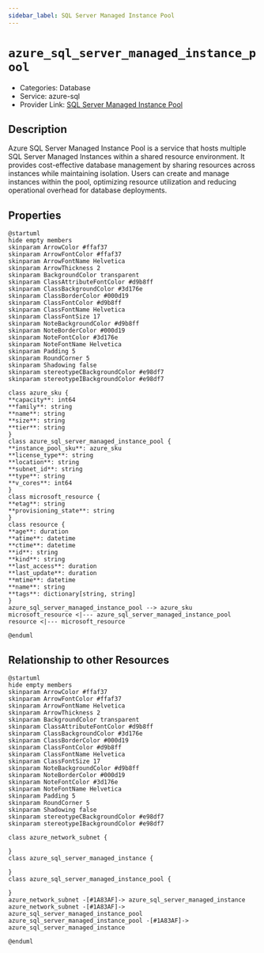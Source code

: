 ```yaml
---
sidebar_label: SQL Server Managed Instance Pool
---
```


# `azure_sql_server_managed_instance_pool`

- Categories: Database
- Service: azure-sql
- Provider Link: [SQL Server Managed Instance Pool](https://learn.microsoft.com/en-us/azure/azure-sql/managed-instance/instance-pools-overview)

## Description
Azure SQL Server Managed Instance Pool is a service that hosts multiple SQL Server Managed Instances within a shared resource environment. It provides cost-effective database management by sharing resources across instances while maintaining isolation. Users can create and manage instances within the pool, optimizing resource utilization and reducing operational overhead for database deployments.

## Properties
<ZoomPanPinch>

```kroki imgType="plantuml" imgAlt="Diagram of SQL Server Managed Instance Pool data model"
@startuml
hide empty members
skinparam ArrowColor #ffaf37
skinparam ArrowFontColor #ffaf37
skinparam ArrowFontName Helvetica
skinparam ArrowThickness 2
skinparam BackgroundColor transparent
skinparam ClassAttributeFontColor #d9b8ff
skinparam ClassBackgroundColor #3d176e
skinparam ClassBorderColor #000d19
skinparam ClassFontColor #d9b8ff
skinparam ClassFontName Helvetica
skinparam ClassFontSize 17
skinparam NoteBackgroundColor #d9b8ff
skinparam NoteBorderColor #000d19
skinparam NoteFontColor #3d176e
skinparam NoteFontName Helvetica
skinparam Padding 5
skinparam RoundCorner 5
skinparam Shadowing false
skinparam stereotypeCBackgroundColor #e98df7
skinparam stereotypeIBackgroundColor #e98df7

class azure_sku {
**capacity**: int64
**family**: string
**name**: string
**size**: string
**tier**: string
}
class azure_sql_server_managed_instance_pool {
**instance_pool_sku**: azure_sku
**license_type**: string
**location**: string
**subnet_id**: string
**type**: string
**v_cores**: int64
}
class microsoft_resource {
**etag**: string
**provisioning_state**: string
}
class resource {
**age**: duration
**atime**: datetime
**ctime**: datetime
**id**: string
**kind**: string
**last_access**: duration
**last_update**: duration
**mtime**: datetime
**name**: string
**tags**: dictionary[string, string]
}
azure_sql_server_managed_instance_pool --> azure_sku
microsoft_resource <|--- azure_sql_server_managed_instance_pool
resource <|--- microsoft_resource

@enduml
```

</ZoomPanPinch>


## Relationship to other Resources
<ZoomPanPinch>

```kroki imgType="plantuml" imgAlt="Diagram of SQL Server Managed Instance Pool resource relationships"
@startuml
hide empty members
skinparam ArrowColor #ffaf37
skinparam ArrowFontColor #ffaf37
skinparam ArrowFontName Helvetica
skinparam ArrowThickness 2
skinparam BackgroundColor transparent
skinparam ClassAttributeFontColor #d9b8ff
skinparam ClassBackgroundColor #3d176e
skinparam ClassBorderColor #000d19
skinparam ClassFontColor #d9b8ff
skinparam ClassFontName Helvetica
skinparam ClassFontSize 17
skinparam NoteBackgroundColor #d9b8ff
skinparam NoteBorderColor #000d19
skinparam NoteFontColor #3d176e
skinparam NoteFontName Helvetica
skinparam Padding 5
skinparam RoundCorner 5
skinparam Shadowing false
skinparam stereotypeCBackgroundColor #e98df7
skinparam stereotypeIBackgroundColor #e98df7

class azure_network_subnet {

}
class azure_sql_server_managed_instance {

}
class azure_sql_server_managed_instance_pool {

}
azure_network_subnet -[#1A83AF]-> azure_sql_server_managed_instance
azure_network_subnet -[#1A83AF]-> azure_sql_server_managed_instance_pool
azure_sql_server_managed_instance_pool -[#1A83AF]-> azure_sql_server_managed_instance

@enduml
```

</ZoomPanPinch>




